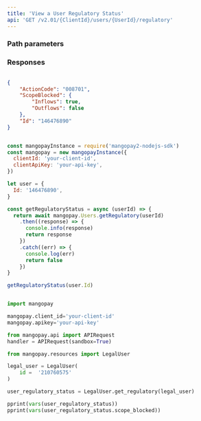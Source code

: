 ```yaml
---
title: 'View a User Regulatory Status'  
api: 'GET /v2.01/{ClientId}/users/{UserId}/regulatory'  
---
```


  

### Path parameters  

<UserId />  

### Responses  

<AccordionGroup><Accordion title="200">  

<ActionCodeResponse />  

<ScopeBlockedResponse />  

<Id7Response /></Accordion></AccordionGroup>  

<ResponseExample>  

```json 200   

{
    "ActionCode": "008701",
    "ScopeBlocked": {
        "Inflows": true,
        "Outflows": false
    },
    "Id": "146476890"
}  

 ```  

</ResponseExample>  

<RequestExample>  
  
```javascript NodeJS  

const mangopayInstance = require('mangopay2-nodejs-sdk')
const mangopay = new mangopayInstance({
  clientId: 'your-client-id',
  clientApiKey: 'your-api-key',
})

let user = {
  Id: '146476890',
}

const getRegulatoryStatus = async (userId) => {
  return await mangopay.Users.getRegulatory(userId)
    .then((response) => {
      console.info(response)
      return response
    })
    .catch((err) => {
      console.log(err)
      return false
    })
}

getRegulatoryStatus(user.Id)  
```  

  
```python Python  

import mangopay

mangopay.client_id='your-client-id'
mangopay.apikey='your-api-key'

from mangopay.api import APIRequest
handler = APIRequest(sandbox=True)

from mangopay.resources import LegalUser

legal_user = LegalUser(
    id =  '210760575'
)

user_regulatory_status = LegalUser.get_regulatory(legal_user)

pprint(vars(user_regulatory_status))
pprint(vars(user_regulatory_status.scope_blocked))  
```  

  
</RequestExample>